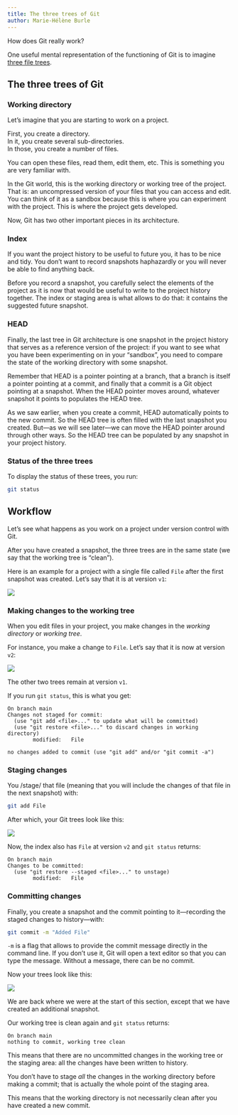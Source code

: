 ```yaml
---
title: The three trees of Git
author: Marie-Hélène Burle
---
```


:::{.def}

How does Git really work?

One useful mental representation of the functioning of Git is to imagine [three file trees](https://git-scm.com/book/en/v2/Git-Tools-Reset-Demystified).

:::

## The three trees of Git

### Working directory

Let's imagine that you are starting to work on a project.

First, you create a directory. \
In it, you create several sub-directories. \
In those, you create a number of files.

You can open these files, read them, edit them, etc. This is something you are very familiar with.

In the Git world, this is the [working directory]{.emph} or [working tree]{.emph} of the project. \
That is: an uncompressed version of your files that you can access and edit.\
You can think of it as a sandbox because this is where you can experiment with the project. This is where the project gets developed.

Now, Git has two other important pieces in its architecture.

### Index

If you want the project history to be useful to future you, it has to be nice and tidy. You don't want to record snapshots haphazardly or you will never be able to find anything back.

Before you record a snapshot, you carefully select the elements of the project as it is now that would be useful to write to the project history together. The [index]{.emph} or [staging area]{.emph} is what allows to do that: it contains the suggested future snapshot.

### HEAD

Finally, the last tree in Git architecture is one snapshot in the project history that serves as a reference version of the project: if you want to see what you have been experimenting on in your "sandbox", you need to compare the state of the working directory with some snapshot.

Remember that HEAD is a pointer pointing at a branch, that a branch is itself a pointer pointing at a commit, and finally that a commit is a Git object pointing at a snapshot. When the HEAD pointer moves around, whatever snapshot it points to populates the [HEAD]{.emph} tree.

As we saw earlier, when you create a commit, HEAD automatically points to the new commit. So the HEAD tree is often filled with the last snapshot you created. But—as we will see later—we can move the HEAD pointer around through other ways. So the HEAD tree can be populated by any snapshot in your project history.

### Status of the three trees

To display the status of these trees, you run:

```.bash
git status
```

## Workflow

Let's see what happens as you work on a project under version control with Git.

After you have created a snapshot, the three trees are in the same state (we say that the working tree is "clean").

:::{.note}

Here is an example for a project with a single file called `File` after the first snapshot was created. Let's say that it is at version `v1`:

:::

![](img/52.png){fig-alt="noshadow"}

### Making changes to the working tree

When you edit files in your project, you make changes in the *working directory* or *working tree*.

:::{.note}

For instance, you make a change to `File`. Let's say that it is now at version `v2`:

:::

![](img/55.png){fig-alt="noshadow"}

The other two trees remain at version `v1`.

If you run `git status`, this is what you get:

```
On branch main
Changes not staged for commit:
  (use "git add <file>..." to update what will be committed)
  (use "git restore <file>..." to discard changes in working directory)
        modified:   File

no changes added to commit (use "git add" and/or "git commit -a")
```

### Staging changes

You /stage/ that file (meaning that you will include the changes of that file in the next snapshot) with:

```.bash
git add File
```

After which, your Git trees look like this:

![](img/56.png){fig-alt="noshadow"}

Now, the index also has `File` at version `v2` and `git status` returns:

```
On branch main
Changes to be committed:
  (use "git restore --staged <file>..." to unstage)
        modified:   File
```

### Committing changes

Finally, you create a snapshot and the commit pointing to it—recording the staged changes to history—with:

```.bash
git commit -m "Added File"
```

`-m` is a flag that allows to provide the commit message directly in the command line. If you don't use it, Git will open a text editor so that you can type the message. Without a message, there can be no commit.

Now your trees look like this:

![](img/57.png){fig-alt="noshadow"}

We are back where we were at the start of this section, except that we have created an additional snapshot.

Our working tree is clean again and `git status` returns:

```
On branch main
nothing to commit, working tree clean
```

This means that there are no uncommitted changes in the working tree or the staging area: all the changes have been written to history.

:::{.note}

You don't have to stage *all* the changes in the working directory before making a commit; that is actually the whole point of the staging area.

This means that the working directory is not necessarily clean after you have created a new commit.

:::
